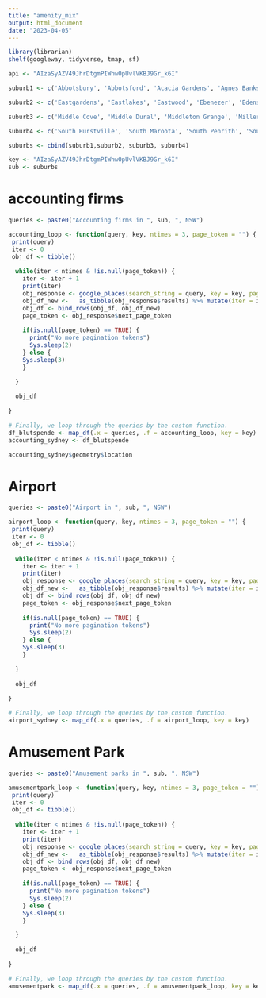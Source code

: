 ```yaml
---
title: "amenity_mix"
output: html_document
date: "2023-04-05"
---
```


```r
library(librarian)
shelf(googleway, tidyverse, tmap, sf)

api <- "AIzaSyAZV49JhrDtgmPIWhw0pUvlVKBJ9Gr_k6I"
```

```r
suburb1 <- c('Abbotsbury', 'Abbotsford', 'Acacia Gardens', 'Agnes Banks', 'Airds', 'Alexandria', 'Alfords Point', 'Alison', 'Allambie', 'Allambie Heights', 'Allawah', 'Ambarvale', 'Annandale', 'Annangrove', 'Appin', 'Arcadia', 'Arncliffe', 'Arndell Park', 'Artarmon', 'Ashbury', 'Ashcroft', 'Ashfield', 'Asquith', 'Auburn', 'Austral', 'Avalon', 'Avalon Beach', 'Avoca Beach', 'Badgerys Creek', 'Balgowlah', 'Balgowlah Heights', 'Balmain', 'Balmain East', 'Bangor', 'Banksia', 'Banksmeadow', 'Bankstown', 'Bar Point', 'Barangaroo', 'Barden Ridge', 'Bardia', 'Bardwell Park', 'Bardwell Valley', 'Bargo', 'Bass Hill', 'Bateau Bay', 'Baulkham Hills', 'Bayview', 'Beacon Hill', 'Beaconsfield', 'Beaumont Hills', 'Beecroft', 'Belfield', 'Belimbla Park', 'Bell', 'Bella Vista', 'Bella Vista Waters', 'Bellevue Hill', 'Belmore', 'Belrose', 'Bensville', 'Berala', 'Berambing', 'Berkeley Vale', 'Berkshire Park', 'Berowra', 'Berowra Creek', 'Berowra Heights', 'Berowra Waters', 'Berrilee', 'Beverley Park', 'Beverly Hills', 'Bexley', 'Bexley North', 'Bidwill', 'Bilgola', 'Bilgola Beach', 'Bilgola Plateau', 'Bilpin', 'Birchgrove', 'Birrong', 'Blackett', 'Blackheath', 'Blacktown', 'Blacktown Westpoint', 'Blackwall', 'Blair Athol', 'Blairmount', 'Blakehurst', 'Blaxland', 'Blaxlands Ridge', 'Bligh Park', 'Blue Bay', 'Blue Haven', 'Blue Mountains National P…', 'Bondi', 'Bondi Beach', 'Bondi Junction', 'Bondi Junction Plaza', 'Bonnet Bay', 'Bonnyrigg', 'Bonnyrigg Heights', 'Booker Bay', 'Boronia Park', 'Bossley Park', 'Botany', 'Bow Bowing', 'Bowen Mountain', 'Box Hill', 'Bradbury', 'Breakfast Point', 'Brighton-le-sands', 'Bringelly', 'Bronte', 'Brooklyn', 'Brookvale', 'Brownlow Hill', 'Bucketty', 'Budgewoi', 'Buff Point', 'Bullaburra', 'Bundeena', 'Bungarribee', 'Burraneer', 'Burwood', 'Burwood Heights', 'Busby', 'Buxton', 'Cabarita', 'Cabramatta', 'Cabramatta West', 'Caddens', 'Calga', 'Cambridge Gardens', 'Cambridge Park', 'Camden', 'Camden Park', 'Camden South', 'Camellia', 'Cammeray', 'Campbelltown', 'Camperdown', 'Campsie', 'Canada Bay', 'Canley Heights', 'Canley Vale', 'Canoelands', 'Canterbury', 'Canton Beach', 'Caringbah', 'Caringbah South', 'Carlingford', 'Carlton', 'Carnes Hill', 'Carramar', 'Carss Park', 'Cartwright', 'Castle Cove', 'Castle Hill', 'Castlecrag', 'Castlereagh', 'Casula', 'Catherine Field', 'Cattai', 'Cawdor', 'Cecil Hills', 'Cecil Park', 'Cedar Brush Creek', 'Centennial Park', 'Central Mangrove', 'Chain Valley Bay', 'Charmhaven', 'Chatswood', 'Chatswood West', 'Cheltenham', 'Cherrybrook', 'Chester Hill', 'Chifley', 'Chippendale', 'Chipping Norton', 'Chiswick', 'Chittaway Bay', 'Chittaway Point', 'Chullora', 'Church Point', 'Claremont Meadows', 'Clareville', 'Claymore', 'Clemton Park', 'Clontarf', 'Clovelly', 'Clyde', 'Coasters Retreat', 'Cobbitty', 'Cogra Bay', 'Colebee', 'Collaroy', 'Collaroy Beach', 'Collaroy Plateau', 'Colo', 'Colo Heights', 'Colongra', 'Colyton', 'Como', 'Concord', 'Concord West', 'Condell Park', 'Connells Point', 'Constitution Hill', 'Coogee', 'Copacabana', 'Cornwallis', 'Cottage Point', 'Couridjah', 'Cowan', 'Cranebrook', 'Crangan Bay', 'Cremorne', 'Cremorne Point', 'Cromer', 'Cronulla', 'Crows Nest', 'Croydon', 'Croydon Park', 'Cumberland Reach', 'Curl Curl', 'Currans Hill', 'Daceyville', 'Daleys Point', 'Dangar Island', 'Darling Island', 'Darling Point', 'Darlinghurst', 'Darlington', 'Davidson', 'Davistown', 'Dawes Point', 'Dean Park', 'Dee Why', 'Dee Why Beach', 'Denham Court', 'Denistone', 'Denistone East', 'Denistone West', 'Dharruk', 'Dolans Bay', 'Dolls Point', 'Doonside', 'Dooralong', 'Double Bay', 'Douglas Park', 'Dover Heights', 'Doyalson', 'Doyalson North', 'Drummoyne', 'Duffys Forest', 'Dulwich Hill', 'Dundas', 'Dundas Valley', 'Dural', 'Durren Durren', 'Eagle Vale', 'Earlwood', 'East Gosford', 'East Hills', 'East Killara', 'East Kurrajong', 'East Lindfield', 'East Ryde', 'Eastern Creek')

suburb2 <- c('Eastgardens', 'Eastlakes', 'Eastwood', 'Ebenezer', 'Edensor Park', 'Edgecliff', 'Edmondson Park', 'Elanora Heights', 'Elderslie', 'Elizabeth Bay', 'Elizabeth Hills', 'Ellis Lane', 'Elvina Bay', 'Emerton', 'Empire Bay', 'Emu Heights', 'Emu Plains', 'Enfield', 'Engadine', 'Englorie Park', 'Enmore', 'Epping', 'Erina', 'Erina Heights', 'Ermington', 'Erskine Park', 'Erskineville', 'Eschol Park', 'Ettalong', 'Ettalong Beach', 'Eveleigh', 'Fairfield', 'Fairfield East', 'Fairfield Heights', 'Fairfield West', 'Fairlight', 'Faulconbridge', 'Five Dock', 'Flowerdale', 'Forest Glen', 'Forest Lodge', 'Forestville', 'Forresters Beach', 'Fountaindale', 'Freemans Reach', 'Frenchs Forest', 'Freshwater', 'Galston', 'Georges Hall', 'Gilead', 'Girraween', 'Gladesville', 'Glebe', 'Gledswood Hills', 'Glen Alpine', 'Glenbrook', 'Glendenning', 'Glenfield', 'Glenhaven', 'Glenmore', 'Glenmore Park', 'Glenning Valley', 'Glenorie', 'Glenwood', 'Glossodia', 'Gordon', 'Gore Hill', 'Gorokan', 'Gosford', 'Granville', 'Grasmere', 'Grays Point', 'Great Mackerel Beach', 'Green Point', 'Green Valley', 'Greenacre', 'Greendale', 'Greenfield Park', 'Greenhills Beach', 'Greenwich', 'Gregory Hills', 'Greystanes', 'Grose Vale', 'Grose Wold', 'Guildford', 'Guildford West', 'Gunderman', 'Gwandalan', 'Gymea', 'Gymea Bay', 'Haberfield', 'Halekulani', 'Halloran', 'Hamlyn Terrace', 'Hammondville', 'Harbord', 'Hardys Bay', 'Harrington Park', 'Harris Park', 'Hassall Grove', 'Hawkesbury Heights', 'Haymarket', 'Hazelbrook', 'Heathcote', 'Hebersham', 'Heckenberg', 'Henley', 'Hillsdale', 'Hinchinbrook', 'Hobartville', 'Holgate', 'Holroyd', 'Holsworthy', 'Homebush', 'Homebush Bay', 'Homebush West', 'Horningsea Park', 'Hornsby', 'Hornsby Heights', 'Horsfield Bay', 'Horsley Park', 'Hoxton Park', 'Hunters Hill', 'Huntington Heights', 'Huntingwood', 'Huntleys Cove', 'Huntleys Point', 'Hurlstone Park', 'Hurstville', 'Hurstville Grove', 'Illawong', 'Ingleburn', 'Ingleside', 'Jamisontown', 'Jannali', 'Jilliby', 'Jordan Springs', 'Kangaroo Point', 'Kangy Angy', 'Kanwal', 'Kareela', 'Kariong', 'Katoomba', 'Kearns', 'Kellyville', 'Kellyville Ridge', 'Kemps Creek', 'Kensington', 'Kenthurst', 'Kentlyn', 'Killara', 'Killarney Heights', 'Killarney Vale', 'Killcare', 'Killcare Heights', 'Kincumber', 'Kincumber South', 'Kingfisher Shores', 'Kings Cross', 'Kings Langley', 'Kings Park', 'Kingsford', 'Kingsgrove', 'Kingswood', 'Kirkham', 'Kirrawee', 'Kirribilli', 'Kogarah', 'Kogarah Bay', 'Koolewong', 'Kulnura', 'Kurmond', 'Kurnell', 'Kurraba Point', 'Kurrajong', 'Kurrajong Heights', 'Kurrajong Hills', 'Kyeemagh', 'Kyle Bay', 'La Perouse', 'Lake Haven', 'Lake Munmorah', 'Lakemba', 'Lakesland', 'Lalor Park', 'Lane Cove', 'Lane Cove North', 'Lane Cove West', 'Lansdowne', 'Lansvale', 'Lapstone', 'Laughtondale', 'Lavender Bay', 'Lawson', 'Leets Vale', 'Leichhardt', 'Lemon Tree', 'Leonay', 'Leppington', 'Lethbridge Park', 'Leumeah', 'Leura', 'Lewisham', 'Liberty Grove', 'Lidcombe', 'Lilli Pilli', 'Lilyfield', 'Linden', 'Lindfield', 'Linley Point', 'Lisarow', 'Little Bay', 'Little Jilliby', 'Little Wobby', 'Liverpool', 'Liverpool Westfield', 'Llandilo', 'Loftus', 'Londonderry', 'Long Jetty', 'Long Point', 'Longueville', 'Lovett Bay', 'Lower Macdonald', 'Lower Portland', 'Luddenham', 'Lugarno', 'Lurnea', 'Macmasters Beach', 'Macquarie Fields', 'Macquarie Links', 'Macquarie Park', 'Magenta', 'Maianbar', 'Malabar', 'Maldon', 'Mangrove Creek', 'Mangrove Mountain', 'Manly', 'Manly Vale', 'Mannering Park', 'Maraylya', 'Marayong', 'Mardi', 'Maroota', 'Maroubra', 'Maroubra Junction', 'Marrickville', 'Marsden Park', 'Marsfield', 'Mascot', 'Matcham', 'Matraville', 'Mays Hill', 'McGraths Hill', 'McMahons Point', 'Meadowbank', 'Medlow Bath', 'Megalong', 'Melrose Park', 'Menai', 'Menangle', 'Menangle Park', 'Merrylands', "Merrylands West")

suburb3 <- c('Middle Cove', 'Middle Dural', 'Middleton Grange', 'Miller', 'Millers Point', 'Milperra', 'Milsons Passage', 'Milsons Point', 'Minchinbury', 'Minto', 'Minto Heights', 'Miranda', 'Mona Vale', 'Monterey', 'Mooney Mooney', 'Mooney Mooney Creek', 'Moore Park', 'Moorebank', 'Mortdale', 'Mortlake', 'Mosman', 'Mount Annan', 'Mount Colah', 'Mount Druitt', 'Mount Hunter', 'Mount Kuring-gai', 'Mount Lewis', 'Mount Pritchard', 'Mount Riverview', 'Mount Vernon', 'Mount Victoria', 'Mount Wilson', 'Mowbray Park', 'Mulgoa', 'Mulgrave', 'Narara', 'Narellan', 'Narellan Vale', 'Naremburn', 'Narrabeen', 'Narraweena', 'Narwee', 'National Park', 'Nattai', 'Nelson', 'Neutral Bay', 'Newington', 'Newport', 'Newport Beach', 'Newtown', 'Niagara Park', 'Norah Head', 'Noraville', 'Normanhurst', 'North Avoca', 'North Balgowlah', 'North Bondi', 'North Curl Curl', 'North Epping', 'North Gosford', 'North Kellyville', 'North Manly', 'North Narrabeen', 'North Parramatta', 'North Richmond', 'North Rocks', 'North Ryde', 'North St Marys', 'North Strathfield', 'North Sydney', 'North Turramurra', 'North Wahroonga', 'North Willoughby', 'Northbridge', 'Northmead', 'Northwood', 'Norwest', 'Oakdale', 'Oakhurst', 'Oakville', 'Oatlands', 'Oatley', 'Old Guildford', 'Old Toongabbie', 'Oran Park', 'Orangeville', 'Orchard Hills', 'Ourimbah', 'Oxley Park', 'Oyster Bay', 'Pacific Palms', 'Paddington', 'Padstow', 'Padstow Heights', 'Pagewood', 'Palm Beach', 'Palm Grove', 'Panania', 'Parklea', 'Parramatta', 'Patonga', 'Peakhurst', 'Peakhurst Heights', 'Pearl Beach', 'Peats Ridge', 'Pemulwuy', 'Pendle Hill', 'Pennant Hills', 'Penrith', 'Penrith Plaza', 'Penshurst', 'Petersham', 'Pheasants Nest', 'Phegans Bay', 'Phillip Bay', 'Picketts Valley', 'Picnic Point', 'Picton', 'Pitt Town', 'Pleasure Point', 'Plumpton', 'Point Clare', 'Point Frederick', 'Point Piper', 'Port Hacking', 'Potts Hill', 'Potts Point', 'Prairiewood', 'Prestons', 'Pretty Beach', 'Prospect','Punchbowl', 'Putney', 'Pymble', 'Pyrmont', 'Quakers Hill', 'Queens Park', 'Queenscliff', 'Raby', 'Ramsgate', 'Ramsgate Beach', 'Randwick', 'Ravensdale', 'Razorback', 'Redfern', 'Regents Park', 'Regentville', 'Revesby', 'Revesby Heights', 'Rhodes', 'Richmond', 'Richmond Lowlands', 'Riverstone', 'Riverview', 'Riverwood', 'Rockdale', 'Rocky Point', 'Rodd Point', 'Rooty Hill', 'Ropes Crossing', 'Rose Bay', 'Rosebery', 'Rosehill', 'Roselands', 'Rosemeadow', 'Roseville', 'Roseville Chase', 'Rossmore', 'Round Corner', 'Rouse Hill', 'Royal National Park', 'Rozelle', 'Ruse', 'Rushcutters Bay', 'Russell Lea', 'Rydalmere', 'Ryde', 'Sackville', 'Sackville North', 'Sadleir', 'San Remo', 'Sandringham', 'Sandy Point', 'Sans Souci', 'Saratoga', 'Schofields', 'Scotland Island', 'Seaforth', 'Sefton', 'Seven Hills', 'Shalvey', 'Shanes Park', 'Shelly Beach', 'Silverdale', 'Silverwater', 'Smeaton Grange', 'Smithfield', 'Somersby', 'South Coogee', 'South Granville')

suburb4 <- c('South Hurstville', 'South Maroota', 'South Penrith', 'South Turramurra', 'South Wentworthville', 'South Windsor', 'Spencer', 'Spring Farm', 'Springfield', 'Springwood', 'St Albans', 'St Andrews', 'St Clair', 'St Helens Park', 'St Huberts Island', 'St Ives', 'St Ives Chase', 'St Johns Park', 'St Leonards', 'St Marys', 'St Peters', 'Stanhope Gardens', 'Stanmore', 'Strathfield', 'Strathfield South', 'Summer Hill', 'Summerland Point', 'Surry Hills', 'Sutherland', 'Sydenham', 'Sydney (CBD)', 'Sydney Olympic Park', 'Sylvania', 'Sylvania Waters', 'Tacoma', 'Tacoma South', 'Tahmoor', 'Tamarama', 'Taren Point', 'Tascott', 'Telopea', 'Tempe', 'Tennyson', 'Tennyson Point', 'Terrey Hills', 'Terrigal', 'The Entrance', 'The Entrance North', 'The Oaks', 'The Ponds', 'The Rocks', 'The Slopes', 'Theresa Park', 'Thirlmere', 'Thornleigh', 'Toongabbie', 'Toowoon Bay', 'Toukely', 'Toukley', 'Towlers Bay', 'Tregear', 'Tuggerah', 'Tuggerawong', 'Tumbi Umbi', 'Turramurra', 'Turrella', 'Ultimo', 'Umina', 'Umina Beach', 'Upper Colo', 'Valley Heights', 'Varroville', 'Vaucluse', 'Villawood', 'Vineyard', 'Voyager Point', 'Wadalba', 'Wagstaffe', 'Wahroonga', 'Waitara', 'Wakeley', 'Wallacia', 'Wallarah', 'Wamberal', 'Wareemba', 'Warnervale', 'Warragamba', 'Warrawee', 'Warriewood', 'Warrimoo', 'Warwick Farm', 'Watanobbi', 'Waterfall', 'Waterloo', 'Watsons Bay', 'Wattle Grove', 'Waverley', 'Waverton', 'Webbs Creek', 'Wedderburn', 'Wendoree Park', 'Wentworth Falls', 'Wentworth Point', 'Wentworthville', 'Werombi', 'Werrington', 'Werrington County', 'Werrington Downs', 'West Gosford', 'West Hoxton', 'West Pennant Hills', 'West Pymble', 'West Ryde', 'Westleigh', 'Westmead', 'Wetherill Park', 'Whalan', 'Whale Beach', 'Wheeler Heights', 'Wilberforce', 'Wiley Park', 'Willmot', 'Willoughby', 'Willoughby East', 'Wilton', 'Windsor', 'Windsor Downs', 'Winmalee', 'Winston Hills', 'Wisemans Ferry', 'Wolli Creek', 'Wollstonecraft', 'Woodbine', 'Woodcroft', 'Woodford', 'Woodpark', 'Woollahra', 'Woolloomooloo', 'Woolooware', 'Woolwich', 'Woongarrah', 'Woronora', 'Woronora Heights', 'Woy Woy', 'Woy Woy Bay', 'Wyoming', 'Wyong', 'Wyong Creek', 'Wyongah', 'Yagoona', 'Yanderra', 'Yarramalong', 'Yarramundi', 'Yarrawarrah', 'Yattalunga', 'Yellow Rock', 'Yennora', 'Yowie Bay', 'Zetland')

suburbs <- cbind(suburb1,suburb2, suburb3, suburb4)
```
```r
key <- "AIzaSyAZV49JhrDtgmPIWhw0pUvlVKBJ9Gr_k6I"
sub <- suburbs
```

# accounting firms
```r
queries <- paste0("Accounting firms in ", sub, ", NSW")

accounting_loop <- function(query, key, ntimes = 3, page_token = "") {
 print(query)    
 iter <- 0
 obj_df <- tibble()
 
  while(iter < ntimes & !is.null(page_token)) {
    iter <- iter + 1
    print(iter)
    obj_response <- google_places(search_string = query, key = key, page_token = page_token)
    obj_df_new <-   as_tibble(obj_response$results) %>% mutate(iter = iter)
    obj_df <- bind_rows(obj_df, obj_df_new)
    page_token <- obj_response$next_page_token
    
    if(is.null(page_token) == TRUE) {
      print("No more pagination tokens")
      Sys.sleep(2)
    } else {
    Sys.sleep(3) 
    }

  }
  
  obj_df
  
}

# Finally, we loop through the queries by the custom function.
df_blutspende <- map_df(.x = queries, .f = accounting_loop, key = key)
accounting_sydney <- df_blutspende

accounting_sydney$geometry$location
```

# Airport
```r
queries <- paste0("Airport in ", sub, ", NSW")

airport_loop <- function(query, key, ntimes = 3, page_token = "") {
 print(query)    
 iter <- 0
 obj_df <- tibble()
 
  while(iter < ntimes & !is.null(page_token)) {
    iter <- iter + 1
    print(iter)
    obj_response <- google_places(search_string = query, key = key, page_token = page_token)
    obj_df_new <-   as_tibble(obj_response$results) %>% mutate(iter = iter)
    obj_df <- bind_rows(obj_df, obj_df_new)
    page_token <- obj_response$next_page_token
    
    if(is.null(page_token) == TRUE) {
      print("No more pagination tokens")
      Sys.sleep(2)
    } else {
    Sys.sleep(3) 
    }

  }
  
  obj_df
  
}

# Finally, we loop through the queries by the custom function.
airport_sydney <- map_df(.x = queries, .f = airport_loop, key = key)
```

# Amusement Park
```r
queries <- paste0("Amusement parks in ", sub, ", NSW")

amusementpark_loop <- function(query, key, ntimes = 3, page_token = "") {
 print(query)    
 iter <- 0
 obj_df <- tibble()
 
  while(iter < ntimes & !is.null(page_token)) {
    iter <- iter + 1
    print(iter)
    obj_response <- google_places(search_string = query, key = key, page_token = page_token)
    obj_df_new <-   as_tibble(obj_response$results) %>% mutate(iter = iter)
    obj_df <- bind_rows(obj_df, obj_df_new)
    page_token <- obj_response$next_page_token
    
    if(is.null(page_token) == TRUE) {
      print("No more pagination tokens")
      Sys.sleep(2)
    } else {
    Sys.sleep(3) 
    }

  }
  
  obj_df
  
}

# Finally, we loop through the queries by the custom function.
amusementpark <- map_df(.x = queries, .f = amusementpark_loop, key = key)
```

